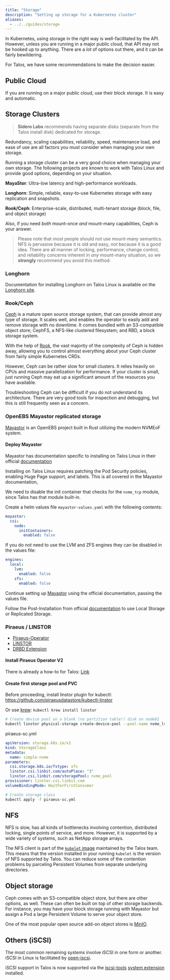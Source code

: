 ```yaml
---
title: "Storage"
description: "Setting up storage for a Kubernetes cluster"
aliases:
  - ../../guides/storage
---
```


In Kubernetes, using storage in the right way is well-facilitated by the API.
However, unless you are running in a major public cloud, that API may not be hooked up to anything.
There are a _lot_ of options out there, and it can be fairly bewildering.

For Talos, we have some recommendations to make the decision easier.

## Public Cloud

If you are running on a major public cloud, use their block storage.
It is easy and automatic.

## Storage Clusters

> **Sidero Labs** recommends having separate disks (separate from the Talos install disk) dedicated for storage.

Redundancy, scaling capabilities, reliability, speed, maintenance load, and ease of use are all factors you must consider when managing your own storage.

Running a storage cluster can be a very good choice when managing your own storage.
The following projects are known to work with Talos Linux and provide good options, depending on your situation.

**MayaStor**: Ultra-low latency and high-performance workloads.

**Longhorn**: Simple, reliable, easy-to-use Kubernetes storage with easy replication and snapshots.

**Rook/Ceph**: Enterprise-scale, distributed, multi-tenant storage (block, file, and object storage)

Also, if you need _both_ mount-once _and_ mount-many capabilities, Ceph is your answer.

> Please note that _most_ people should not use mount-many semantics.
> NFS is pervasive because it is old and easy, _not_ because it is a good idea.
> There are all manner of locking, performance, change control, and reliability concerns inherent in _any_ mount-many situation, so we **strongly** recommend you avoid this method.

### Longhorn

Documentation for installing Longhorn on Talos Linux is available on the [Longhorn site](https://longhorn.io/docs/1.9.0/advanced-resources/os-distro-specific/talos-linux-support/).

### Rook/Ceph

[Ceph](https://ceph.io) is a mature open source storage system, that can provide almost any type of storage.
It scales well, and enables the operator to easily add and remove storage with no downtime.
It comes bundled with an S3-compatible object store; CephFS, a NFS-like clustered filesystem; and RBD, a block storage system.

With the help of [Rook](https://rook.io), the vast majority of the complexity of Ceph is hidden away, allowing you to control almost everything about your Ceph cluster from fairly simple Kubernetes CRDs.

However, Ceph can be rather slow for small clusters.
It relies heavily on CPUs and massive parallelization for performance.
If your cluster is small, just running Ceph may eat up a significant amount of the resources you have available.

Troubleshooting Ceph can be difficult if you do not understand its architecture.
There are very good tools for inspection and debugging, but this is still frequently seen as a concern.

### OpenEBS Mayastor replicated storage

[Mayastor](https://github.com/openebs/Mayastor) is an OpenEBS project built in Rust utilizing the modern NVMEoF system.

#### Deploy Mayastor

Mayastor has documentation specific to installing on Talos Linux in their official [documentation](https://openebs.io/docs/Solutioning/openebs-on-kubernetes-platforms/talos)

Installing on Talos Linux requires patching the Pod Security policies, enabling Huge Page support, and labels.
This is all covered in the Mayastor documentation,

We need to disable the init container that checks for the `nvme_tcp` module, since Talos has that module built-in.

Create a helm values file `mayastor-values.yaml` with the following contents:

```yaml
mayastor:
  csi:
    node:
      initContainers:
        enabled: false
```

If you do not need to use the LVM and ZFS engines they can be disabled in the values file:

```yaml
engines:
  local:
    lvm:
      enabled: false
    zfs:
      enabled: false
```

Continue setting up [Mayastor](https://openebs.io/docs/quickstart-guide/installation#installation-via-helm) using the official documentation, passing the values file.

Follow the Post-Installation from official [documentation](https://openebs.io/docs/quickstart-guide/installation#post-installation-considerations) to use Local Storage or Replicated Storage.

### Piraeus / LINSTOR

* [Piraeus-Operator](https://piraeus.io/)
* [LINSTOR](https://linbit.com/drbd/)
* [DRBD Extension](https://github.com/siderolabs/extensions#storage)

#### Install Piraeus Operator V2

There is already a how-to for Talos: [Link](https://piraeus.io/docs/stable/how-to/talos/)

#### Create first storage pool and PVC

Before proceeding, install linstor plugin for kubectl:
https://github.com/piraeusdatastore/kubectl-linstor

Or use [krew](https://krew.sigs.k8s.io/): `kubectl krew install linstor`

```sh
# Create device pool on a blank (no partition table!) disk on node01
kubectl linstor physical-storage create-device-pool --pool-name nvme_lvm_pool LVM node01 /dev/nvme0n1 --storage-pool nvme_pool
```

piraeus-sc.yml

```yaml
apiVersion: storage.k8s.io/v1
kind: StorageClass
metadata:
  name: simple-nvme
parameters:
  csi.storage.k8s.io/fstype: xfs
  linstor.csi.linbit.com/autoPlace: "3"
  linstor.csi.linbit.com/storagePool: nvme_pool
provisioner: linstor.csi.linbit.com
volumeBindingMode: WaitForFirstConsumer
```

```sh
# Create storage class
kubectl apply -f piraeus-sc.yml
```

## NFS

NFS is slow, has all kinds of bottlenecks involving contention, distributed locking, single points of service, and more.
However, it is supported by a wide variety of systems, such as NetApp storage arrays.

The NFS client is part of the [`kubelet` image](https://github.com/talos-systems/kubelet) maintained by the Talos team.
This means that the version installed in your running `kubelet` is the version of NFS supported by Talos.
You can reduce some of the contention problems by parceling Persistent Volumes from separate underlying directories.

## Object storage

Ceph comes with an S3-compatible object store, but there are other options, as
well.
These can often be built on top of other storage backends.
For instance, you may have your block storage running with Mayastor but assign a
Pod a large Persistent Volume to serve your object store.

One of the most popular open source add-on object stores is [MinIO](https://min.io/).

## Others (iSCSI)

The most common remaining systems involve iSCSI in one form or another.
iSCSI in Linux is facilitated by [open-iscsi](https://github.com/open-iscsi/open-iscsi).

iSCSI support in Talos is now supported via the [iscsi-tools](https://github.com/siderolabs/extensions/pkgs/container/iscsi-tools) [system extension](../../talos/v1.10/build-and-extend-talos/custom-images-and-development/system-extensions) installed.
